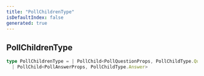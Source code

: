 ```yaml
---
title: "PollChildrenType"
isDefaultIndex: false
generated: true
---
```



<!-- This file was generated from the CommandKit source. Do not modify. Instead, re-run the "docgen" script -->


## PollChildrenType

<GenerationInfo sourceFile="packages/commandkit/src/components/display/poll.ts" sourceLine="28" packageName="commandkit" />



```ts title="Signature"
type PollChildrenType = | PollChild<PollQuestionProps, PollChildType.Question>
  | PollChild<PollAnswerProps, PollChildType.Answer>
```
